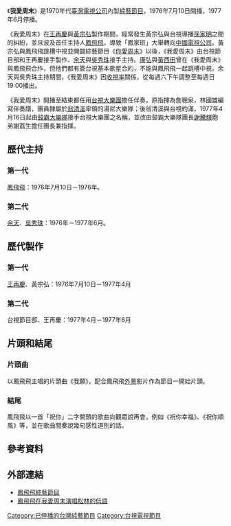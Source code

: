 {{Infobox television
| 名稱 = 我愛周末
| 分類 = [[娛樂|娛樂]][[綜藝|綜藝]]類
| 國家 = {{Flagicon|Taiwan}} [[臺灣|臺灣]]
| 語言 = [[國語|國語]]
| 主持 = 詳見歷代主持
| 製作人 = 詳見歷代製作
| 每集長 = 40分鐘→60分鐘
| 集數 = 
| 頻道 = [[台視|台視]]
| 播出國家 = {{TWN}}
| 開始 = 1976年7月10日
| 結束 = 1977年6月
| 晚於 = 
| 早於 = [[錦繡年華|錦繡年華]]
}}
《'''我愛周末'''》是1970年代[[臺灣電視公司|臺灣電視公司]]內製[[綜藝節目|綜藝節目]]，1976年7月10日開播，1977年6月停播。

《我愛周末》在[[王再慶|王再慶]]與[[黃宗弘|黃宗弘]]製作期間，經常發生黃宗弘與台視導播[[孫家明|孫家明]]之間的糾紛，並且波及首任主持人[[鳳飛飛|鳳飛飛]]，導致「鳳家班」大舉轉向[[中國電視公司|中國電視公司]]。黃宗弘與鳳飛飛跳槽中視並開闢綜藝節目《[[你愛周末|你愛周末]]》以後，《我愛周末》由台視節目部和王再慶接手製作、[[余天|余天]]與[[吳秀珠|吳秀珠]]接手主持。[[康弘|康弘]]與[[黃西田|黃西田]]曾在《我愛周末》與鳳飛飛合作，但他們都有簽台視基本歌星合約，不能與鳳飛飛一起跳槽中視。余天與吳秀珠主持期間，《我愛周末》因[[收視率|收視率]]關係，從每週六下午調整至每週日19:00播出。

《我愛周末》開播至結束都任用[[台視大樂團|台視大樂團]]擔任伴奏，原指揮為詹聰泉，林國雄編寫伴奏譜，團員隸屬於[[翁清溪|翁清溪]]率領的湯尼大樂隊；後翁清溪與台視約滿，1977年4月16日起由[[鼓霸大樂隊|鼓霸大樂隊]]接手台視大樂團之名稱，並改由鼓霸大樂隊團長[[謝騰輝|謝騰輝]]胞弟謝荔生擔任團長兼指揮。

==歷代主持==

===第一代===
[[鳳飛飛|鳳飛飛]]：1976年7月10日－1976年。

===第二代===
[[余天|余天]]、[[吳秀珠|吳秀珠]]：1976年－1977年6月。

==歷代製作==

===第一代===
[[王再慶|王再慶]]、黃宗弘：1976年7月10日－1977年4月

===第二代===
台視節目部、王再慶：1977年4月－1977年6月

==片頭和結尾==

===片頭曲===
以鳳飛飛主唱的片頭曲《我願》，配合鳳飛飛[[外景|外景]]影片作為節目一開始片頭。

===結尾===
鳳飛飛以一首「祝你」二字開頭的歌曲向觀眾說再會，例如《祝你幸福》、《祝你順風》等，並在歌曲間奏說幾句感性道別的話。

==參考資料==
{{Reflist}}

==外部連結==
* [http://www.fongfeifei.com.tw/memory/memory_02_main.htm 鳳飛飛綜藝節目] {{Wayback|url=http://www.fongfeifei.com.tw/memory/memory_02_main.htm |date=20160424220945 }}
* [https://www.youtube.com/watch?v=qoSCjFQRPrc 鳳飛飛在我愛周末演唱松林的低語] {{Wayback|url=https://www.youtube.com/watch?v=qoSCjFQRPrc |date=20190123211659 }}
[[Category:已停播的台灣綜藝節目|Category:已停播的台灣綜藝節目]]
[[Category:台視電視節目|Category:台視電視節目]]